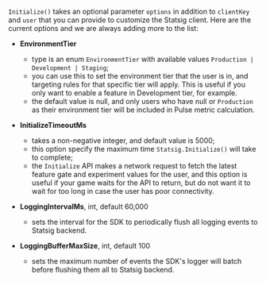`Initialize()` takes an optional parameter `options` in addition to `clientKey` and `user` that you can provide to customize the Statsig client. Here are the current options and we are always adding more to the list:

- **EnvironmentTier**

  - type is an enum `EnvironmentTier` with available values `Production | Development | Staging`;
  - you can use this to set the environment tier that the user is in, and targeting rules for that specific tier will apply. This is useful if you only want to enable a feature in Development tier, for example.
  - the default value is null, and only users who have null or `Production` as their environment tier will be included in Pulse metric calculation.

- **InitializeTimeoutMs**

  - takes a non-negative integer, and default value is 5000;
  - this option specify the maximum time `Statsig.Initialize()` will take to complete;
  - the `Initialize` API makes a network request to fetch the latest feature gate and experiment values for the user, and this option is useful if your game waits for the API to return, but do not want it to wait for too long in case the user has poor connectivity.

- **LoggingIntervalMs**, int, default 60,000
  - sets the interval for the SDK to periodically flush all logging events to Statsig backend.
- **LoggingBufferMaxSize**, int, default 100
  - sets the maximum number of events the SDK's logger will batch before flushing them all to Statsig backend.

